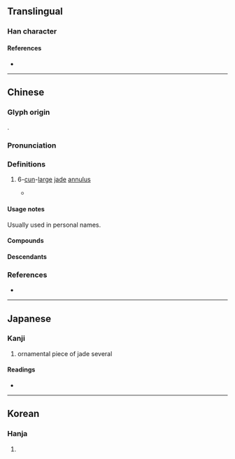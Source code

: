 {{character info/new}}
==Translingual==

===Han character===
{{Han char|rn=96|rad=玉|as=09|sn=13|four=13116|canj=MGJMM|ids=⿰𤣩宣}}

====References====
* {{Han ref|kx=0736.200|dkj=21099|dj=1147.210|hdz=21128.080|uh=7444|ud=29764|bh=DEB1|bd=57009}}

----

==Chinese==
{{zh-forms}}

===Glyph origin===
{{Han etym}}
{{Han compound|玉|alt1=𤣩|宣|ls=psc|c1=s|c2=p|t1=jade}}.

===Pronunciation===
{{zh-pron
|m=xuān
|c=syun1
|mc=y
|oc=y
|cat=n
}}

===Definitions===
{{zh-hanzi}}

# {{zh-obsolete}} 6-[[cun]]-[[large]] [[jade]] [[annulus]]
#* {{zh-x|有司 奉 瑄玉 嘉 牲 薦 饗。||CL|ref=Hanshu}}

====Usage notes====
Usually used in personal names.

====Compounds====
{{zh-der|瑄玉}}

====Descendants====
{{CJKV||せん|선}}

===References===
* {{R:twedu|B02640}}

----

==Japanese==

===Kanji===
{{ja-kanji|grade=|rs=玉09}}

# ornamental piece of jade several

====Readings====
* {{ja-readings|on=[[せん]] (sen)|kun=|nanori=}}

----

==Korean==

===Hanja===
{{ko-hanja|hangeul=선|eumhun=|rv=seon|mr=sŏn|y=sen}}

# {{rfdef|ko|sort=玉09}}